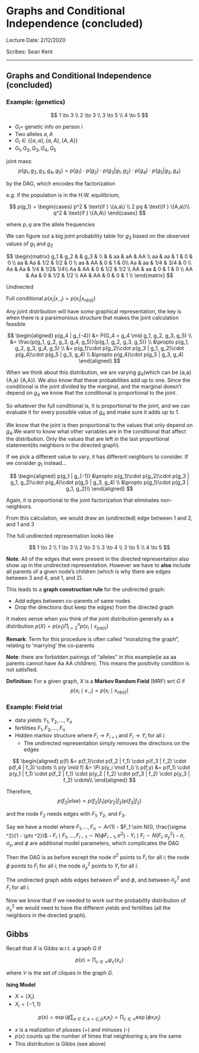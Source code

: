 # Graphs and Conditional Independence (concluded) {#lecture7}

Lecture Date: 2/12/2020 

Scribes: Sean Kent

***

## Graphs and Conditional Independence (concluded)

### Example: (genetics)

$$
1 \to 3 \\
2 \to 3 \\
3 \to 5 \\
4 \to 5
$$

- $G_i =$ genetic info on person $i$
- Two alleles $a, A$
- $G_i \in \{\{a,a\},\{a,A\},\{A,A\}\}$
- $G_1, G_2, G_3, G_4, G_5$

joint mass: 
$$
p(g_1, g_2, g_3, g_4, g_5)
= p(g_1)\cdot p(g_2)\cdot p(g_3 | g_1, g_2)\cdot p(g_4)\cdot p(g_5 | g_3, g_4)
$$

by the DAG, which encodes the factorization

e.g. if the population is in the H.W. equilibrium, 

$$
p(g_1) 
= 
\begin{cases}
p^2 & \text{if } \{a,a\} \\
2 pq & \text{if } \{A,a\}\\ 
q^2 & \text{if } \{A,A\}
\end{cases}
$$

where $p,q$ are the allele frequencies

We can figure out a big joint probability table for $g_3$ based on the observed values of $g_1$ and $g_2$ 

$$
\begin{matrix}
g_1 & g_2 & & g_3 & \\
 &  & aa & aA & AA \\
aa & aa & 1 & 0 & 0 \\
aa & Aa & 1/2 & 1/2 & 0 \\
aa & AA & 0 & 1 & 0\\
Aa & aa & 1/4 & 3/4 & 0 \\
Aa & Aa & 1/4 & 1/2& 1/4\\
Aa & AA & 0 & 1/2 & 1/2 \\
AA & aa & 0 & 1 & 0 \\
AA & Aa & 0 & 1/2 & 1/2 \\
AA & AA & 0 & 0 & 1 \\
\end{matrix}
$$


Undirected


Full conditional $p(x_i | x_{-i}) = p(x_i | x_{nb(i)})$

Any joint distribution will have *some* graphical representation, the key is when there is a parsimonious structure that makes the joint calculation feasible



$$
\begin{aligned}
p(g_4 | g_{-4}) 
&= P(G_4 = g_4 \mid g_1, g_2, g_3, g_5) \\
&= \frac{p(g_1, g_2, g_3, g_4, g_5)}{p(g_1, g_2, g_3, g_5)} \\
&\propto p(g_1, g_2, g_3, g_4, g_5) \\
&= p(g_1)\cdot p(g_2)\cdot p(g_3 | g_1, g_2)\cdot p(g_4)\cdot p(g_5 | g_3, g_4) \\
&\propto p(g_4)\cdot p(g_5 | g_3, g_4)
\end{aligned}
$$

When we think about this distribution, we are varying $g_4$(which can be  \{a,a\} \{A,a\} \{A,A\}). We also know that these probabilities add up to one. Since the conditional is the joint divided by the marginal, and the marginal doesn't depend on $g_4$ we know that the conditional is proportional to the joint. 

So whatever the full conditional is, it is proportional to the joint, and we can evaluate it for every possible value of $g_4$ and make sure it adds up to $1$. 

We know that the joint is then proportional to the values that only depend on $g_4$.We want to know what other variables are in the conditional that affect the distribution. Only the values that are left in the last proportional statement(its neighbors in the directed graph).

If we pick a different value to vary, it has different neighbors to consider. If we consider $g_1$ instead...

$$
\begin{aligned}
p(g_1 | g_{-1}) 
&\propto p(g_1)\cdot p(g_2)\cdot p(g_3 | g_1, g_2)\cdot p(g_4)\cdot p(g_5 | g_3, g_4) \\
&\propto p(g_1)\cdot p(g_3 | g_1, g_2)\\
\end{aligned}
$$

Again, it is proportional to the joint factorization that eliminates non-neighbors.

From this calculation, we would draw an (undirected) edge between 1 and 2, and 1 and 3


The full undirected representation looks like 

$$
1 \to 2 \\
1 \to 3 \\
2 \to 3 \\
3 \to 4 \\
3 \to 5 \\
4 \to 5
$$

**Note**: All of the edges that were present in the directed representation also show up in the undirected representation.  However we have to **also** include all parents of a given node's children (which is why there are edges between 3 and 4, and 1, and 2).  

This leads to a **graph construction rule** for the undirected graph:

- Add edges between co-parents of same nodes
- Drop the directions (but keep the edges) from the directed graph

It makes sense when you think of the joint distribution generally as a distribution $p(X) = p(x_1)\Pi_{i = 2}^np(x_i \mid x_{pa(i)})$

**Remark**: Term for this procedure is often called "moralizing the graph", relating to 'marrying' the co-parents

**Note**: there are forbidden pairings of "alleles" in this example(ie aa aa parents cannot have Aa AA children). This means the positivity condition is not satisfied.  

**Definition:** For a given graph, $X$ is a **Markov Random Field** (MRF) wrt $G$ if 
$$p(x_i \mid x_{-i}) = p(x_i \mid x_{nb(i)})$$




### Example: Field trial 

- data yields $Y_1, Y_2,\ldots,Y_n$
- fertilities $F_1, F_2, \dots, F_n$
- Hidden markov structure where $F_i \to F_{i+1}$ and $F_i \to Y_i$ for all $i$.  
  - The undirected representation simply removes the directions on the edges


$$
\begin{aligned}
p(f) 
&= p(f_1)\cdot p(f_2 | f_1) \cdot p(f_3 | f_2) \cdot p(f_4 | f_3) \cdots \\
p(y \mid f) &= \Pi p(y_i \mid f_i) \\
p(f,y) &= p(f_1) \cdot p(y_1 | f_1) \cdot p(f_2 | f_1) \cdot p(y_2 | f_2) \cdot p(f_3 | f_2) \cdot p(y_3 | f_2) \cdots\\
\end{aligned}
$$

Therefore, 
$$
p(f_2 | else) \propto p(f_2 | f_1) p(y_2 | f_2) p(f_3 | f_2)
$$

and the node $F_2$ needs edges with $F_1, Y_2$, and $F_3$.  

Say we have a model where $F_1, \dots, F_n \sim Ar(1)$
- $F_1 \sim N(0, \frac{\sigma ^2}{1 - \phi ^2})$
- $F_i \mid F_1, \dots, F_{i-1}  \sim N(\phi F_{i-1}, \sigma^2)$
- $Y_i \mid F_i \sim N(F_i, \sigma_y^2)$
- $\sigma, \sigma_y, \text{and } \phi$ are additional model parameters, which complicates the DAG

Then the DAG is as before except the node $\sigma^2$ points to $F_i$ for all $i$;  the node $\phi$ points to $F_i$ for all $i$; the node $\sigma_y^2$ points to $Y_i$ for all $i$.  

The undirected graph adds edges between $\sigma^2$ and $\phi$, and between $\sigma_y^2$ and $F_i$ for all $i$.  

Now we know that if we needed to work out the probability distribution of $\sigma_y^2$ we would need to have the different yields and fertilities (all the neighbors in the directed graph).


## Gibbs

Recall that $X$ is Gibbs w.r.t. a graph $G$ if 

$$
p(x) = \prod_{c \in \mathcal{C}} \psi_c(x_c)
$$

where $\mathcal{C}$ is the set of cliques in the graph $G$.  

**Ising Model**

- $X = \{X_i\}$
- $X_i = \{-1, 1\}$

$$
p(x) = \exp \left( \phi \sum_{e \in E, e = \{i,j\}} x_ix_j \right)
= \prod_{c \in \mathcal{C}} \exp \left( \phi x_i x_j \right)
$$

- $x$ is a realization of plusses (+) and minuses (-)
- $p(x)$ counts up the number of times that neighboring $x_i$ are the same
- This distribution is Gibbs (see above)






















